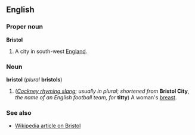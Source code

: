 ==English==
===Proper noun===
'''Bristol'''

#A city in south-west [[England]].

===Noun===
'''bristol''' (''plural'' '''bristols''')

#(''[[Cockney rhyming slang]]''; ''usually in plural''; ''shortened from'' '''Bristol City''', ''the name of an English football team, for'' '''titty''') A woman's [[breast]].

===See also===
*[[w:Bristol|Wikipedia article on Bristol]]